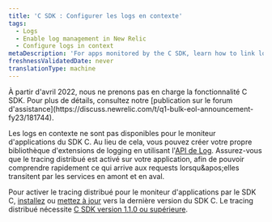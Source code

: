 ```yaml
---
title: 'C SDK : Configurer les logs en contexte'
tags:
  - Logs
  - Enable log management in New Relic
  - Configure logs in context
metaDescription: 'For apps monitored by the C SDK, learn how to link log data with related data across the rest of the New Relic platform.'
freshnessValidatedDate: never
translationType: machine
---
```


<Callout variant="important" title="AVIS DE FIN DE VIE">
  À partir d'avril 2022, nous ne prenons pas en charge la fonctionnalité C SDK. Pour plus de détails, consultez notre [publication sur le forum d'assistance](https://discuss.newrelic.com/t/q1-bulk-eol-announcement-fy23/181744).
</Callout>

Les logs en contexte ne sont pas disponibles pour le moniteur d'applications du SDK C. Au lieu de cela, vous pouvez créer votre propre bibliothèque d'extensions de logging en utilisant l'[API de Log](/docs/logs/log-management/log-api/introduction-log-api/). Assurez-vous que le tracing distribué est activé sur votre application, afin de pouvoir comprendre rapidement ce qui arrive aux requests lorsqu&amp;apos;elles transitent par les services en amont et en aval.

Pour activer le tracing distribué pour le moniteur d'applications par le SDK C, [installez](/docs/distributed-tracing/enable-configure/quick-start/) ou [mettez à jour](/docs/agents/c-sdk/install-configure/update-your-c-sdk-library/) vers la dernière version du SDK C. Le tracing distribué nécessite [C SDK version 1.1.0 ou supérieure](/docs/release-notes/agent-release-notes/c-sdk-release-notes/).